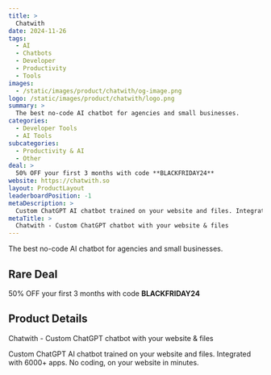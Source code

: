 ```yaml
---
title: >
  Chatwith
date: 2024-11-26
tags:
  - AI
  - Chatbots
  - Developer
  - Productivity
  - Tools
images:
  - /static/images/product/chatwith/og-image.png
logo: /static/images/product/chatwith/logo.png
summary: >
  The best no-code AI chatbot for agencies and small businesses.
categories:
  - Developer Tools
  - AI Tools
subcategories:
  - Productivity & AI
  - Other
deal: >
  50% OFF your first 3 months with code **BLACKFRIDAY24**
website: https://chatwith.so
layout: ProductLayout
leaderboardPosition: -1
metaDescription: >
  Custom ChatGPT AI chatbot trained on your website and files. Integrated with 6000+ apps. No coding, on your website in minutes.
metaTitle: >
  Chatwith - Custom ChatGPT chatbot with your website & files
---
```

The best no-code AI chatbot for agencies and small businesses.

## Rare Deal

50% OFF your first 3 months with code **BLACKFRIDAY24**

## Product Details

Chatwith - Custom ChatGPT chatbot with your website & files

Custom ChatGPT AI chatbot trained on your website and files. Integrated with 6000+ apps. No coding, on your website in minutes.
